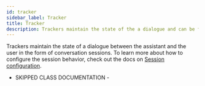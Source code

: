 ```yaml
---
id: tracker
sidebar_label: Tracker
title: Tracker
description: Trackers maintain the state of the a dialogue and can be featurized for machine learning algorithms right out of the box.
---
```


Trackers maintain the state of a dialogue between the assistant and the user in the form
of conversation sessions. To learn more about how to configure the session behavior,
check out the docs on [Session configuration](../core/domains.mdx#session-config).

- SKIPPED CLASS DOCUMENTATION -
